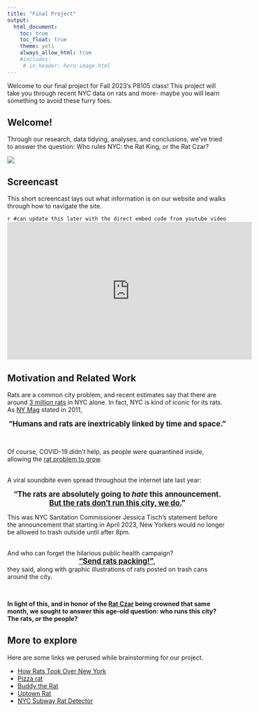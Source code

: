 ```yaml
---
title: "Final Project"
output:
  html_document:
    toc: true
    toc_float: true
    theme: yeti
    always_allow_html: true
    #includes:
     # in_header: hero-image.html 
---
```


Welcome to our final project for Fall 2023's P8105 class! This project will take you through recent NYC data on rats and more- maybe you will learn something to avoid these furry foes.

## Welcome!

Through our research, data tidying, analyses, and conclusions, we've tried to answer the question: Who rules NYC: the Rat King, or the Rat Czar?

<img src="pics/rat-bg.png" style="max-width:100% height:auto">

## Screencast
This short screencast lays out what information is on our website and walks through how to navigate the site.

`r #can update this later with the direct embed code from youtube video`
<iframe width="560" height="315" src="https://www.youtube.com/embed/cosTXRzBb0E" title="How NYC Became a Rat Kingdom 🐀" frameborder="0" allow="accelerometer; autoplay; clipboard-write; encrypted-media; gyroscope; picture-in-picture; web-share" allowfullscreen></iframe>


## Motivation and Related Work
Rats are a common city problem, and recent estimates say that there are around [3 million rats](https://pix11.com/news/morning/city-rat-population-reaches-3-million-pest-control-company-claims/) in NYC alone. In fact, NYC is kind of iconic for its rats. As [NY Mag](https://nymag.com/news/features/rats-2011-11/) stated in 2011,<br>

<big><center>**"Humans and rats are inextricably linked by time and space."**
</big></center><br>


Of course, COVID-19 didn't help, as people were quarantined inside, allowing the [rat problem to grow](https://english.elpais.com/usa/2022-06-13/the-rat-scourge-tarnishing-new-yorks-image-and-post-covid-recovery.html).


<br>A viral soundbite even spread throughout the internet late last year:

<center><big>**"The rats are absolutely going to _hate_ this announcement. [But the rats don't run this city, we do.](https://www.npr.org/2022/10/19/1130026635/new-york-is-fighting-rats-in-the-streets)"**</big></center>

This was NYC Sanitation Commissioner Jessica Tisch's statement before the announcement that starting in April 2023, New Yorkers would no longer be allowed to trash outside until after 8pm.

<br>And who can forget the hilarious public health campaign? <br>
<big><center>**["Send rats packing!"](https://www.nyc.gov/assets/queenscb2/downloads/pdf/notices/2023/SetoutTimes-Residential-Flyer-2023-02.pdf)**, </big></center>

they said, along with graphic illustrations of rats posted on trash cans around the city.
<p><br>

**In light of this, and in honor of the [Rat Czar](https://www.nyc.gov/office-of-the-mayor/news/249-23/mayor-adams-anoints-kathleen-corradi-nyc-s-first-ever-rat-czar-) being crowned that same month, we sought to answer this age-old question: who runs this city? The rats, or the people?**
<p>

## More to explore
Here are some links we perused while brainstorming for our project.

* [How Rats Took Over New York](https://youtu.be/cosTXRzBb0E)
* [Pizza rat](https://www.theguardian.com/world/video/2015/sep/21/pizza-rat-new-york-subway-video)
* [Buddy the Rat](https://untappedcities.com/2023/08/03/buddy-the-rat-tiktok/)
* [Uptown Rat](https://www.tiktok.com/@justasmallbird/video/7304051573041188127?_r=1&_t=8huZVoS7dOt)
* [NYC Subway Rat Detector](https://transitapp.com/rats)
